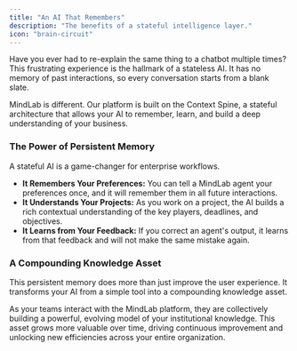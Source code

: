 ```yaml
---
title: "An AI That Remembers"
description: "The benefits of a stateful intelligence layer."
icon: "brain-circuit"
---
```


Have you ever had to re-explain the same thing to a chatbot multiple times? This frustrating experience is the hallmark of a stateless AI. It has no memory of past interactions, so every conversation starts from a blank slate.

MindLab is different. Our platform is built on the Context Spine, a stateful architecture that allows your AI to remember, learn, and build a deep understanding of your business.

### The Power of Persistent Memory

A stateful AI is a game-changer for enterprise workflows.

-   **It Remembers Your Preferences:** You can tell a MindLab agent your preferences once, and it will remember them in all future interactions.
-   **It Understands Your Projects:** As you work on a project, the AI builds a rich contextual understanding of the key players, deadlines, and objectives.
-   **It Learns from Your Feedback:** If you correct an agent's output, it learns from that feedback and will not make the same mistake again.

### A Compounding Knowledge Asset

This persistent memory does more than just improve the user experience. It transforms your AI from a simple tool into a compounding knowledge asset.

As your teams interact with the MindLab platform, they are collectively building a powerful, evolving model of your institutional knowledge. This asset grows more valuable over time, driving continuous improvement and unlocking new efficiencies across your entire organization.